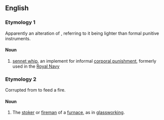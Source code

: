 ==English==

===Etymology 1===
Apparently an alteration of {{term|teaser}}, referring to it being lighter than formal punitive instruments.

====Noun====
{{en-noun}}

# [[sennet whip]], an implement for informal [[corporal punishment]], formerly used in the [[Royal Navy]]

===Etymology 2===
Corrupted from {{etyl|fr}} {{term|tiser|lang=fr}} to feed a fire.

====Noun====
{{en-noun}}

# The [[stoker]] or [[fireman]] of a [[furnace]], as in [[glassworking]].
#: {{rfquotek|Tomlinson}}